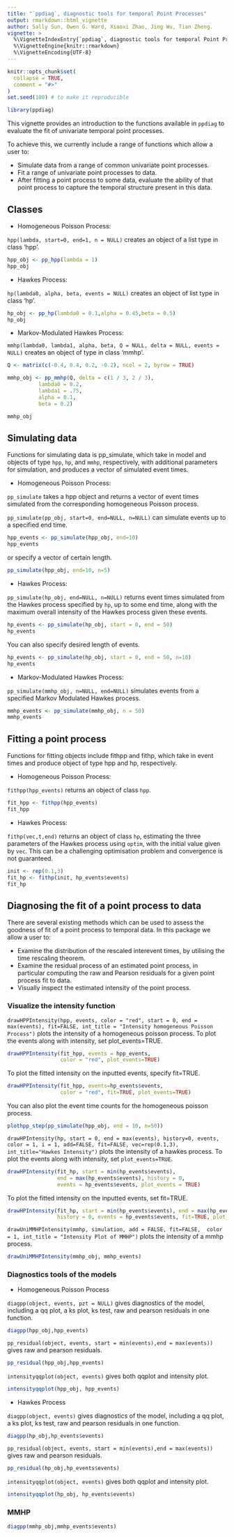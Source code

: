```yaml
---
title: "`ppdiag`, diagnostic tools for temporal Point Processes"
output: rmarkdown::html_vignette
author: Sally Sun, Owen G. Ward, Xiaoxi Zhao, Jing Wu, Tian Zheng.
vignette: >
  %\VignetteIndexEntry{`ppdiag`, diagnostic tools for temporal Point Processes}
  %\VignetteEngine{knitr::rmarkdown}
  %\VignetteEncoding{UTF-8}
---
```


```r
knitr::opts_chunk$set(
  collapse = TRUE,
  comment = "#>"
)
set.seed(100) # to make it reproducible
```

```r
library(ppdiag)
```

This vignette provides an introduction to the functions 
available in `ppdiag` to evaluate the fit of univariate temporal 
point processes.

To achieve this, we currently include a range of functions which allow
a user to:

- Simulate data from a range of common univariate point processes.
- Fit a range of univariate point processes to data.
- After fitting a point process to some data, evaluate the ability of that 
point process to capture the temporal structure present in this data.

## Classes
- Homogeneous Poisson Process: 

`hpp(lambda, start=0, end=1, n = NULL)` creates an object of
a list type in class 'hpp'. 
```r
hpp_obj <- pp_hpp(lambda = 1)
hpp_obj
```

- Hawkes Process: 

`hp(lambda0, alpha, beta, events = NULL)` creates an object of list 
type in class 'hp'.
```r
hp_obj <- pp_hp(lambda0 = 0.1,alpha = 0.45,beta = 0.5)
hp_obj
```

- Markov-Modulated Hawkes Process: 

`mmhp(lambda0, lambda1, alpha, beta, Q = NULL, delta = NULL, events = NULL)` 
creates an object of type in class 'mmhp'. 
```r
Q <- matrix(c(-0.4, 0.4, 0.2, -0.2), ncol = 2, byrow = TRUE)

mmhp_obj <- pp_mmhp(Q, delta = c(1 / 3, 2 / 3), 
          lambda0 = 0.2,
          lambda1 = .75,
          alpha = 0.1,
          beta = 0.2)

mmhp_obj

```

## Simulating data
Functions for simulating data is pp_simulate, which take in model and objects of type `hpp`, `hp`, and `mmhp`,
respectively, with additional parameters for simulation, and produces a vector
of simulated event times. 

- Homogeneous Poisson Process: 

`pp_simulate` takes a hpp object and returns a vector of event times
simulated from the corresponding homogeneous Poisson process.
<!-- In the hpp object, one can either specify n, 
which is expected number of  -->
<!-- events, or end, which is the expected end time of event times. If both 
are  -->
<!-- provided, then the function will automatically simulate n events 
regardless of -->
<!-- the end time specified.  -->

`pp_simulate(pp_obj, start=0, end=NULL, n=NULL)` can simulate events up to a specified end time.
```r
hpp_events <- pp_simulate(hpp_obj, end=10)
hpp_events
```

or specify a vector of certain length.
```r
pp_simulate(hpp_obj, end=10, n=5)
```

- Hawkes Process: 

`pp_simulate(hp_obj, end=NULL, n=NULL)` returns event times
simulated from the Hawkes process specified by `hp`, up to some end
time, along with the maximum overall intensity of the Hawkes process
given these events.
```r
hp_events <- pp_simulate(hp_obj, start = 0, end = 50)
hp_events
```

You can also specify desired length of events. 
```r
hp_events <- pp_simulate(hp_obj, start = 0, end = 50, n=10)
hp_events
```

- Markov-Modulated Hawkes Process: 

`pp_simulate(mmhp_obj, n=NULL, end=NULL)` 
simulates events from a specified Markov Modulated Hawkes process. 
```r
mmhp_events <- pp_simulate(mmhp_obj, n = 50)
mmhp_events
```



## Fitting a point process
Functions for fitting objects include fithpp and fithp, which take in event times and produce object of type hpp and hp, respectively. 

- Homogeneous Poisson Process: 

`fithpp(hpp_events)` returns an object of class `hpp`.

```r
fit_hpp <- fithpp(hpp_events)
fit_hpp
```

- Hawkes Process: 

`fithp(vec,t,end)` returns an object of class `hp`, estimating the
three parameters of the Hawkes process using `optim`, with the initial
value given by `vec`. This can be a challenging optimisation problem
and convergence is not guaranteed.
```r
init <- rep(0.1,3)
fit_hp <- fithp(init, hp_events$events)
fit_hp
```

## Diagnosing the fit of a point process to data

There are several existing methods which can be used to assess the goodness of fit of a point process to temporal data. In this package we allow a user to:

- Examine the distribution of the rescaled interevent times, by utilising the
time rescaling theorem.
- Examine the residual process of an estimated point process, 
in particular computing the raw and Pearson residuals for a given point 
process fit to data.
- Visually inspect the estimated intensity of the point process.

<!-- `drawHPPIntensity(hpp, events = NULL, color = "red",  -->
<!-- plot_events = FALSE, -->
<!-- fit = FALSE, int_title = "Intensity homogeneous Poisson Process")` -->
<!-- plots the intensity of a homogeneous poisson process.  -->

<!-- To plot the simulated events with the intensity, specify plot_events=FALSE.  -->
<!-- ```{r} -->
<!-- drawHPPIntensity(fit_hpp, events = hpp_events, color = "red", -->
<!--                  plot_events = FALSE) -->
<!-- ``` -->


### Visualize the intensity function

`drawHPPIntensity(hpp, events, color = "red", start = 0, end = max(events), fit=FALSE, int_title = "Intensity homogeneous Poisson Process")` plots the intensity of a homogeneous poisson process. To plot the events along with intensity, set plot_events=TRUE. 
```r
drawHPPIntensity(fit_hpp, events = hpp_events,
                 color = "red", plot_events=TRUE)
```

To plot the fitted intensity on the inputted events, specify fit=TRUE.
```r
drawHPPIntensity(fit_hpp, events=hp_events$events,
                 color = "red", fit=TRUE, plot_events=TRUE)
```

You can also plot the event time counts for the homogeneous poisson process. 
```r
plothpp_step(pp_simulate(hpp_obj, end = 10, n=50))
```

`drawHPIntensity(hp, start = 0, end = max(events), history=0, events, color = 1, i = 1, add=FALSE, fit=FALSE, vec=rep(0.1,3), int_title="Hawkes Intensity")` plots the intensity of a hawkes process. To plot the events along with intensity, set `plot_events=TRUE`. 
```r
drawHPIntensity(fit_hp, start = min(hp_events$events), 
                end = max(hp_events$events), history = 0,
                events = hp_events$events, plot_events = TRUE)
```

To plot the fitted intensity on the inputted events, set fit=TRUE.
```r
drawHPIntensity(fit_hp, start = min(hp_events$events), end = max(hp_events$events),
                history = 0, events = hp_events$events, fit=TRUE, plot_events=TRUE)
```

`drawUniMMHPIntensity(mmhp, simulation, add = FALSE, fit=FALSE, 
color = 1, int_title = "Intensity Plot of MMHP")` plots the intensity of a 
mmhp process. 
```r
drawUniMMHPIntensity(mmhp_obj, mmhp_events)
```



### Diagnostics tools of the models

- Homogeneous Poisson Process

`diagpp(object, events, pzt = NULL)` gives diagnostics of the model,
including a qq plot, a ks plot, ks test, raw
and pearson residuals in one function.

```r
diagpp(hpp_obj,hpp_events)
```

`pp_residual(object, events, start = min(events),end = max(events))` gives raw and pearson residuals. 

```r
pp_residual(hpp_obj,hpp_events)
```

`intensityqqplot(object, events)` gives both qqplot and intensity plot. 

```r
intensityqqplot(hpp_obj, hpp_events)
```

- Hawkes Process

`diagpp(object, events)` gives diagnostics of the model,
including a qq plot, a ks plot, ks test, raw
and pearson residuals in one function.

```r
diagpp(hp_obj,hp_events$events)
```

`pp_residual(object, events, start = min(events),end = max(events))` gives raw and pearson residuals. 

```r
pp_residual(hp_obj,hp_events$events)
```


`intensityqqplot(object, events)` gives both qqplot and intensity plot. 

```r
intensityqqplot(hp_obj, hp_events$events)
```


### MMHP


```r
diagpp(mmhp_obj,mmhp_events$events)
```

